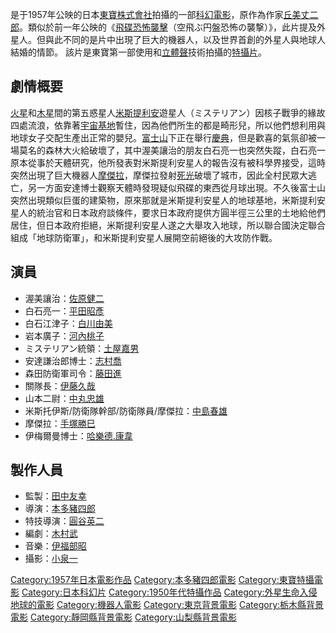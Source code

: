 {{About|1957年公映日本電影|同名射擊遊戲|地球防衛軍系列}}
{{Infobox Film
| name               = 地球防衛軍
| original_name      = The Mysterians
| image              =地球防衛軍.jpg|180px
| caption            = 
| director           = [[本多豬四郎|本多豬四郎]]
| producer           = [[田中友幸|田中友幸]]
| writer             = [[木村武|木村武]]
| starring           = [[佐原健二|佐原健二]]<br>[[平田昭彥|平田昭彥]]<br>[[白川由美|白川由美]]<br>[[河內桃子|河內桃子]]<br>[[志村喬|志村喬]]
| music              = [[伊福部昭|伊福部昭]]
| narrator           = 
| cinematography     = 小泉一
| editing            = 岩下廣一
| production_company = [[東寶電影公司|東寶]]
| distributor        = [[東寶電影公司|東寶]]
| released           = 1957年12月28日
| runtime            = 88分鐘
| country            = {{JPN}}
| language           = 日語
| budget             = 
| gross              = 
| preceded_by        = 
| followed_by        = [[宇宙大戰爭|宇宙大戰爭]]
| website            = 
| amg_id             = 
| imdb_id            = 
| cn_name            = 
| hk_name            = 
| tw_name            = 地球防衛軍
}}

{{engname|《地球防衛軍》|The Mysterians}}是于1957年公映的日本[[東寶株式會社|東寶株式會社]]拍攝的一部[[科幻|科幻]][[電影|電影]]，原作為作家[[丘美丈二郎|丘美丈二郎]]。類似於前一年公映的《[[飛碟恐怖襲擊|飛碟恐怖襲擊]]（空飛ぶ円盤恐怖の襲撃）》，此片提及外星人。但與此不同的是片中出現了巨大的機器人，以及世界首創的外星人與地球人結婚的情節。
該片是東寶第一部使用{{tsl|en|TohoScope||TohoScope}}和{{tsl|en|Perspecta||Perspecta}}[[立體聲|立體聲]]技術拍攝的[[特攝片|特攝片]]。

== 劇情概要 ==
[[火星|火星]]和[[木星|木星]]間的第五惑星人[[米斯提利安|米斯提利安]]遊星人（ミステリアン）因核子戰爭的緣故四處流浪，依靠著[[宇宙基地|宇宙基地]]暫住，因為他們所生的都是畸形兒，所以他們想利用與地球女子交配生產出正常的嬰兒。[[富士山|富士山]]下正在舉行[[慶典|慶典]]，但是歡喜的氣氛卻被一場莫名的森林大火給破壞了，其中渥美讓治的朋友白石亮一也突然失蹤，白石亮一原本從事於天體研究，他所發表對米斯提利安星人的報告沒有被科學界接受，這時突然出現了巨大機器人[[摩傑拉|摩傑拉]]，摩傑拉發射[[死光|死光]]破壞了城市，因此全村民眾大逃亡，另一方面安達博士觀察天體時發現疑似飛碟的東西從月球出現。不久後富士山突然出現類似巨蛋的建築物，原來那就是米斯提利安星人的地球基地，米斯提利安星人的統治官和日本政府談條件，要求日本政府提供方圓半徑三公里的土地給他們居住，但日本政府拒絕，米斯提利安星人遂之大舉攻入地球，所以聯合國決定聯合組成「地球防衛軍」，和米斯提利安星人展開空前絕後的大攻防作戰。

== 演員 ==
*渥美讓治：[[佐原健二|佐原健二]]
*白石亮一：[[平田昭彥|平田昭彥]]
*白石江津子：[[白川由美|白川由美]]
*岩本廣子：[[河內桃子|河內桃子]]
*ミステリアン統領：[[土屋嘉男|土屋嘉男]]
*安達謙治郎博士：[[志村喬|志村喬]]
*森田防衛軍司令：[[藤田進_(日本演員)|藤田進]]
*關隊長：[[伊藤久哉|伊藤久哉]]
*山本二尉：[[中丸忠雄|中丸忠雄]]
*米斯托伊斯/防衛隊幹部/防衛隊員/摩傑拉：[[中島春雄|中島春雄]]
*摩傑拉：[[手塚勝巳|手塚勝巳]]
*伊梅爾曼博士：[[哈樂德.康韋|哈樂德.康韋]]

== 製作人員 ==
* 監製：[[田中友幸|田中友幸]]
* 導演：[[本多豬四郎|本多豬四郎]]
* 特技導演：[[圓谷英二|圓谷英二]]
* 編劇：[[木村武|木村武]]
* 音樂：[[伊福部昭|伊福部昭]]
* 攝影：[[小泉一|小泉一]]

{{本多豬四郎監督作品}}
{{DEFAULTSORT:Tikyuuboueigun}}
[[Category:1957年日本電影作品|Category:1957年日本電影作品]]
[[Category:本多豬四郎電影|Category:本多豬四郎電影]]
[[Category:東寶特攝電影|Category:東寶特攝電影]]
[[Category:日本科幻片|Category:日本科幻片]]
[[Category:1950年代特攝作品|Category:1950年代特攝作品]]
[[Category:外星生命入侵地球的電影|Category:外星生命入侵地球的電影]]
[[Category:機器人電影|Category:機器人電影]]
[[Category:東京背景電影|Category:東京背景電影]]
[[Category:栃木縣背景電影|Category:栃木縣背景電影]]
[[Category:靜岡縣背景電影|Category:靜岡縣背景電影]]
[[Category:山梨縣背景電影|Category:山梨縣背景電影]]